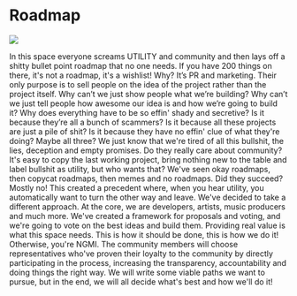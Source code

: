 
# Roadmap

![](/rdm.webp)

In this space everyone screams UTILITY and community and then lays off a shitty bullet point roadmap that no one needs. If you have 200 things on there, it's not a roadmap, it's a wishlist! Why? It’s PR and marketing. Their only purpose is to sell people on the idea of the project rather than the project itself. Why can’t we just show people what we’re building? Why can’t we just tell people how awesome our idea is and how we’re going to build it? Why does everything have to be so effin' shady and secretive? Is it because they’re all a bunch of scammers? Is it because all these projects are just a pile of shit? Is it because they have no effin' clue of what they're doing? Maybe all three? We just know that we're tired of all this bullshit, the lies, deception and empty promises. 
Do they really care about community? It's easy to copy the last working project, bring nothing new to the table and label bullshit as utility, but who wants that? We've seen okay roadmaps, then copycat roadmaps, then memes and no roadmaps. Did they succeed? Mostly no! This created a precedent where, when you hear utility, you automatically want to turn the other way and leave. 
We've decided to take a different approach. At the core, we are developers, artists, music producers and much more. We've created a framework for proposals and voting, and we're going to vote on the best ideas and build them. Providing real value is what this space needs. This is how it should be done, this is how we do it! Otherwise, you're NGMI.
The community members will choose representatives who've proven their loyalty to the community by directly participating in the process, increasing the transparency, accountability and doing things the right way.
We will write some viable paths we want to pursue, but in the end, we will all decide what's best and how we'll do it!